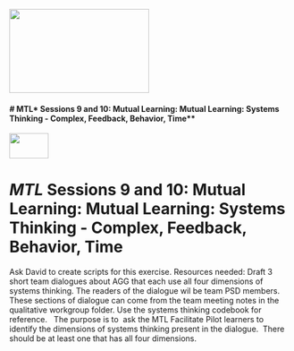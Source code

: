 <img src = "https://github.com/lzim/teampsd/blob/teampsd_style/mtl_logo/mtl_facilitate_sq_sm.png"
     height = "150" width = "250">  

#### *# *MTL* Sessions 9 and 10: Mutual Learning: Mutual Learning: Systems Thinking - Complex, Feedback, Behavior, Time**
<img src = "https://github.com/lzim/teampsd/blob/teampsd_style/mtl_logo/mtl_facilitate_sq_sm.png" height = "45" width = "70" style ="display: inline-block"/>


# *MTL* Sessions 9 and 10: Mutual Learning: Mutual Learning: Systems Thinking - Complex, Feedback, Behavior, Time

Ask David to create scripts for this exercise. 
Resources needed: Draft 3 short team dialogues about AGG that each use all four dimensions of systems thinking. 
The readers of the dialogue wil be team PSD members. 
These sections of dialogue can come from the team meeting notes in the qualitative workgroup folder. 
Use the systems thinking codebook for reference.  
The purpose is to  ask the MTL Facilitate Pilot learners to identify the dimensions of systems thinking present in the dialogue.  
There should be at least one that has all four dimensions.
